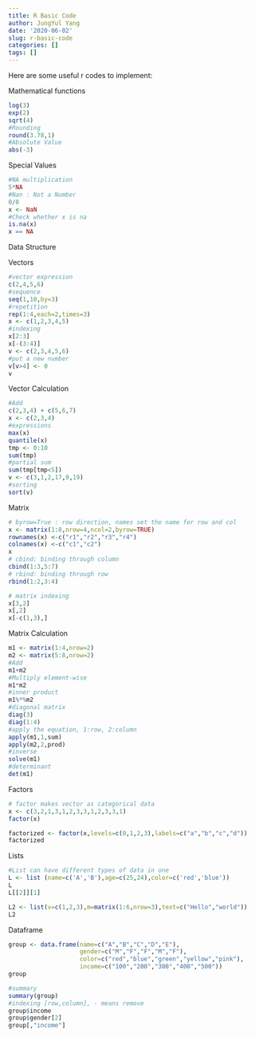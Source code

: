 ```yaml
---
title: R Basic Code
author: JungYul Yang
date: '2020-06-02'
slug: r-basic-code
categories: []
tags: []
---
```

Here are some useful r codes to implement:

Mathematical functions

```r
log(3)
exp(2)
sqrt(4)
#Rounding
round(3.78,1)
#Absolute Value
abs(-3)
```

Special Values

```r
#NA multiplication
5*NA
#Nan : Not a Number
0/0
x <- NaN
#Check whether x is na
is.na(x)
x == NA
```

Data Structure


Vectors

```r
#vector expression
c(2,4,5,6)
#sequence
seq(1,10,by=3) 
#repetition
rep(1:4,each=2,times=3)
x <- c(1,2,3,4,5)
#indexing
x[2:3]
x[-(3:4)]
v <- c(2,3,4,5,6)
#put a new number
v[v>4] <- 0
v
```

Vector Calculation

```r
#Add
c(2,3,4) + c(5,6,7)
x <- c(2,3,4)
#expressions
max(x)
quantile(x)
tmp <- 0:10
sum(tmp)
#partial sum
sum(tmp[tmp<5])
v <- c(3,1,2,17,9,19)
#sorting
sort(v)
```

Matrix

```r
# byrow=True : row direction, names set the name for row and col
x <- matrix(1:8,nrow=4,ncol=2,byrow=TRUE)
rownames(x) <-c("r1","r2","r3","r4")
colnames(x) <-c("c1","c2")
x
# cbind: binding through column
cbind(1:3,5:7)
# rbind: binding through row
rbind(1:2,3:4)

# matrix indexing
x[3,2]
x[,2]
x[-c(1,3),]
```

Matrix Calculation


```r
m1 <- matrix(1:4,nrow=2)
m2 <- matrix(5:8,nrow=2)
#Add
m1+m2
#Multiply element-wise
m1*m2
#inner product
m1%*%m2
#diagonal matrix
diag(3)
diag(1:4)
#apply the equation, 1:row, 2:column
apply(m1,1,sum)
apply(m2,2,prod)
#inverse
solve(m1)
#determinant
det(m1)
```

Factors


```r
# factor makes vector as categorical data
x <- c(3,2,1,3,1,2,3,3,1,2,3,3,1)
factor(x)

factorized <- factor(x,levels=c(0,1,2,3),labels=c("a","b","c","d"))
factorized


```


Lists

```r
#List can have different types of data in one
L <- list (name=c('A','B'),age=c(25,24),color=c('red','blue'))
L
L[[2]][1]

L2 <- list(v=c(1,2,3),m=matrix(1:6,nrow=3),text=c("Hello","world"))
L2
```

Dataframe

```r
group <- data.frame(name=c("A","B","C","D","E"),
                    gender=c("M","F","F","M","F"),
                    color=c("red","blue","green","yellow","pink"),
                    income=c("100","200","300","400","500"))
group

#summary
summary(group)
#indexing [row,column], - means remove
group$income
group$gender[2]
group[,"income"]


```


